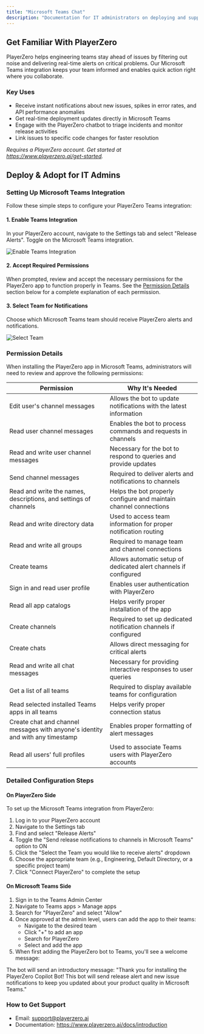 ```yaml
---
title: "Microsoft Teams Chat"
description: "Documentation for IT administrators on deploying and supporting our Teams chat bot integration"
---
```


## Get Familiar With PlayerZero

PlayerZero helps engineering teams stay ahead of issues by filtering out noise and delivering real-time alerts on critical problems. Our Microsoft Teams integration keeps your team informed and enables quick action right where you collaborate.

### Key Uses
- Receive instant notifications about new issues, spikes in error rates, and API performance anomalies
- Get real-time deployment updates directly in Microsoft Teams
- Engage with the PlayerZero chatbot to triage incidents and monitor release activities
- Link issues to specific code changes for faster resolution

*Requires a PlayerZero account. Get started at https://www.playerzero.ai/get-started.*

## Deploy & Adopt for IT Admins

### Setting Up Microsoft Teams Integration

Follow these simple steps to configure your PlayerZero Teams integration:

#### 1. Enable Teams Integration

In your PlayerZero account, navigate to the Settings tab and select "Release Alerts". Toggle on the Microsoft Teams integration.

![Enable Teams Integration](/images/microsoft-teams-toggle.png)

#### 2. Accept Required Permissions

When prompted, review and accept the necessary permissions for the PlayerZero app to function properly in Teams. See the [Permission Details](#permission-details) section below for a complete explanation of each permission.

#### 3. Select Team for Notifications

Choose which Microsoft Teams team should receive PlayerZero alerts and notifications.

![Select Team](/images/microsoft-teams-dropdown.png)

### Permission Details

When installing the PlayerZero app in Microsoft Teams, administrators will need to review and approve the following permissions:

| Permission | Why It's Needed |
|------------|-----------------|
| Edit user's channel messages | Allows the bot to update notifications with the latest information |
| Read user channel messages | Enables the bot to process commands and requests in channels |
| Read and write user channel messages | Necessary for the bot to respond to queries and provide updates |
| Send channel messages | Required to deliver alerts and notifications to channels |
| Read and write the names, descriptions, and settings of channels | Helps the bot properly configure and maintain channel connections |
| Read and write directory data | Used to access team information for proper notification routing |
| Read and write all groups | Required to manage team and channel connections |
| Create teams | Allows automatic setup of dedicated alert channels if configured |
| Sign in and read user profile | Enables user authentication with PlayerZero |
| Read all app catalogs | Helps verify proper installation of the app |
| Create channels | Required to set up dedicated notification channels if configured |
| Create chats | Allows direct messaging for critical alerts |
| Read and write all chat messages | Necessary for providing interactive responses to user queries |
| Get a list of all teams | Required to display available teams for configuration |
| Read selected installed Teams apps in all teams | Helps verify proper connection status |
| Create chat and channel messages with anyone's identity and with any timestamp | Enables proper formatting of alert messages |
| Read all users' full profiles | Used to associate Teams users with PlayerZero accounts |

### Detailed Configuration Steps

#### On PlayerZero Side

To set up the Microsoft Teams integration from PlayerZero:

1. Log in to your PlayerZero account
2. Navigate to the Settings tab 
3. Find and select "Release Alerts" 
4. Toggle the "Send release notifications to channels in Microsoft Teams" option to ON
5. Click the "Select the Team you would like to receive alerts" dropdown
6. Choose the appropriate team (e.g., Engineering, Default Directory, or a specific project team)
7. Click "Connect PlayerZero" to complete the setup

#### On Microsoft Teams Side

1. Sign in to the Teams Admin Center
2. Navigate to Teams apps > Manage apps
3. Search for "PlayerZero" and select "Allow"
4. Once approved at the admin level, users can add the app to their teams:
   - Navigate to the desired team
   - Click "+" to add an app
   - Search for PlayerZero
   - Select and add the app
5. When first adding the PlayerZero bot to Teams, you'll see a welcome message:

The bot will send an introductory message: "Thank you for installing the PlayerZero Copilot Bot! This bot will send release alert and new issue notifications to keep you updated about your product quality in Microsoft Teams."

### How to Get Support

- Email: support@playerzero.ai
- Documentation: https://www.playerzero.ai/docs/introduction
